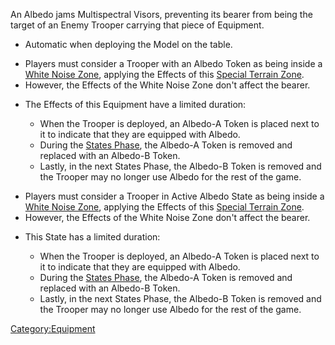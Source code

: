 {{section-equipment}}


{{n4only}}
{{n4list}}
An Albedo jams Multispectral Visors, preventing its bearer from being the target of an Enemy Trooper carrying that piece of Equipment.

{{image | name=albedo_a0.jpg | style= 128inline }}
{{image | name=albedo_b0.jpg | style= 128inline }}

{{skillbox |black| ALBEDO | AUTOMATIC EQUIPMENT }}
{{skill-label | Obligatory, NFB. }}
{{activation}}
* Automatic when deploying the Model on the table.
{{effects}}
{{update | PDF 2.1, July 2023}}
* Players must consider a Trooper {{erratahighlight}}with an Albedo Token{{erratahighlight-end}} as being inside a [[White Noise Zone]], applying the Effects of this [[Special Terrain Zone]].
* However, the Effects of the White Noise Zone don't affect the bearer.
* {{erratahighlight}}The Effects of this Equipment have{{erratahighlight-end}} a limited duration:
** When the Trooper is deployed, an Albedo-A Token is placed next to it to indicate that they are equipped with Albedo. 
** During the [[States Phase]], the Albedo-A Token is removed and replaced with an Albedo-B Token. 
** Lastly, in the next States Phase, the Albedo-B Token is removed and the Trooper may no longer use Albedo for the rest of the game.
{{update-end}}
{{original}}
* Players must consider a Trooper {{originalhighlight}}in Active Albedo State{{originalhighlight-end}} as being inside a [[White Noise Zone]], applying the Effects of this [[Special Terrain Zone]].
* However, the Effects of the White Noise Zone don't affect the bearer.
* {{originalhighlight}}This State{{originalhighlight-end}} has a limited duration:
** When the Trooper is deployed, an Albedo-A Token is placed next to it to indicate that they are equipped with Albedo. 
** During the [[States Phase]], the Albedo-A Token is removed and replaced with an Albedo-B Token. 
** Lastly, in the next States Phase, the Albedo-B Token is removed and the Trooper may no longer use Albedo for the rest of the game.
{{original-end}} 


{{n4end}}



[[Category:Equipment]]